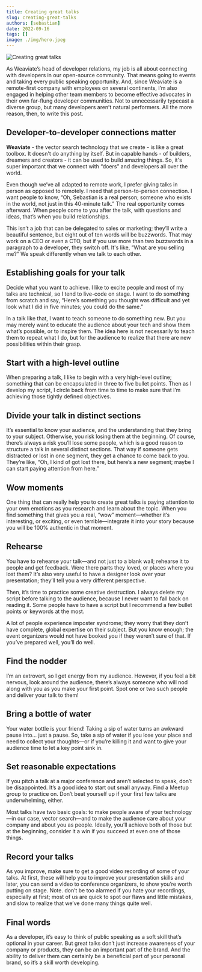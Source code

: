 ```yaml
---
title: Creating great talks
slug: creating-great-talks
authors: [sebastian]
date: 2022-09-16
tags: []
image: ./img/hero.jpeg
---
```

![Creating great talks](./img/hero.jpeg)

<!-- truncate -->

As Weaviate’s head of developer relations, my job is all about connecting with developers in our open-source community. That means going to events and taking every public speaking opportunity. And, since Weaviate is a remote-first company with employees on several continents, I’m also engaged in helping other team members to become effective advocates in their own far-flung developer communities. Not to unnecessarily typecast a diverse group, but many developers aren’t natural performers. All the more reason, then, to write this post.

## Developer-to-developer connections matter
**Weaviate** - the vector search technology that we create - is like a great toolbox.  It doesn't do anything by itself. But in capable hands - of builders, dreamers and creators - it can be used to build amazing things. So, it's super important that we connect with “doers” and developers all over the world.

Even though we’ve all adapted to remote work, I prefer giving talks in person as opposed to remotely. I need that person-to-person connection. I want people to know, “Oh, Sebastian is a real person; someone who exists in the world, not just in this 40-minute talk.” The real opportunity comes afterward. When people come to you after the talk, with questions and ideas, that’s when you build relationships.

This isn’t a job that can be delegated to sales or marketing; they’ll write a beautiful sentence, but eight out of ten words will be buzzwords. That may work on a CEO or even a CTO, but if you use more than two buzzwords in a paragraph to a developer, they switch off. It's like, “What are you selling me?” We speak differently when we talk to each other.

## Establishing goals for your talk
Decide what you want to achieve. I like to excite people and most of my talks are technical, so I tend to live-code on stage. I want to do something from scratch and say, “Here’s something you thought was difficult and yet look what I did in five minutes; you could do the same.”

In a talk like that, I want to teach someone to do something new. But you may merely want to educate the audience about your tech and show them what’s possible, or to inspire them. The idea here is not necessarily to teach them to repeat what I do, but for the audience to realize that there are new possibilities within their grasp.

## Start with a high-level outline
When preparing a talk, I like to begin with a very high-level outline; something that can be encapsulated in three to five bullet points. Then as I develop my script, I circle back from time to time to make sure that I’m achieving those tightly defined objectives.

## Divide your talk in distinct sections
It’s essential to know your audience, and the understanding that they bring to your subject. Otherwise, you risk losing them at the beginning. Of course, there’s always a risk you’ll lose some people, which is a good reason to structure  a talk in several distinct sections. That way if someone gets distracted or lost in one segment, they get a chance to come back to you. They’re like, “Oh, I kind of got lost there, but here’s a new segment; maybe I can start paying attention from here.”

## Wow moments
One thing that can really help you to create great talks is paying attention to your own emotions as you research and learn about the topic. When you find something that gives you a real, “wow” moment—whether it’s interesting, or exciting, or even terrible—integrate it into your story because you will be 100% authentic in that moment.

## Rehearse
You have to rehearse your talk—and not just to a blank wall; rehearse it to people and get feedback. Were there parts they loved, or places where you lost them? It’s also very useful to have a designer look over your presentation; they’ll tell you a very different perspective.

Then, it’s time to practice some creative destruction. I always delete my script before talking to the audience, because I never want to fall back on reading it. Some people have to have a script but I recommend a few bullet points or keywords at the most.

A lot of people experience imposter syndrome; they worry that they don’t have complete, global expertise on their subject. But you know enough; the event organizers would not have booked you if they weren’t sure of that. If you’ve prepared well, you’ll do well.

## Find the nodder
I’m an extrovert, so I get energy from my audience. However, if you feel a bit nervous, look around the audience,  there’s always someone who will nod along with you as you make your first point. Spot one or two such people and deliver your talk to them!

## Bring a bottle of water
Your water bottle is your friend! Taking a sip of water turns an awkward pause into… just a pause. So, take a sip of water if you lose your place and need to collect your thoughts—or if you’re killing it and want to give your audience time to let a key point sink in.

## Set reasonable expectations
If you pitch a talk at a major conference and aren’t selected to speak, don’t be disappointed. It’s a good idea to start out small anyway. Find a Meetup group to practice on. Don’t beat yourself up if your first few talks are underwhelming, either.

Most talks have two basic goals: to make people aware of your technology—in our case, vector search—and to make the audience care about your company and about you as people. Ideally, you’ll achieve both of those but at the beginning, consider it a win if you succeed at even one of those things.

## Record your talks
As you improve, make sure to get a good video recording of some of your talks. At first, these will help you to improve your presentation skills and later, you can send a video to conference organizers, to show you’re worth putting on stage. Note. don’t be too alarmed if you hate your recordings, especially at first; most of us are quick to spot our flaws and little mistakes, and slow to realize that we’ve done many things quite well.

## Final words
As a developer, it’s easy to think of public speaking as a soft skill that’s optional in your career. But great talks don’t just increase awareness of your company or products, they can be an important part of the brand. And the ability to deliver them can certainly be a beneficial part of your personal brand, so it’s a skill worth developing.



<WhatNext />
